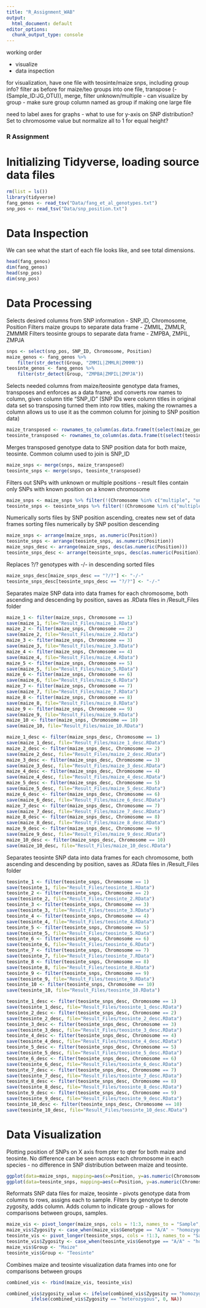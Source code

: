 ```yaml
---
title: "R_Assignment_WAB"
output:
  html_document: default
editor_options: 
  chunk_output_type: console
---
```


working order

-   visualize
-   data inspection

for visualization, have one file with teosinte/maize snps, including group info? filter as before for maize/teo groups into one file, transpose (-(Sample_ID:JG_OTU)), merge, filter unknown/multiple - can visualize by group - make sure group column named as group if making one large file

need to label axes for graphs - what to use for y-axis on SNP distribution? Set to chromosome value but normalize all to 1 for equal height?

### R Assignment

# Initializing Tidyverse, loading source data files

```r
rm(list = ls())
library(tidyverse)
fang_genos <- read_tsv("Data/fang_et_al_genotypes.txt")
snp_pos <- read_tsv("Data/snp_position.txt")
```

# Data Inspection

We can see what the start of each file looks like, and see total dimensions.

```r
head(fang_genos)
dim(fang_genos)
head(snp_pos)
dim(snp_pos)
```

# Data Processing

Selects desired columns from SNP information - SNP_ID, Chromosome, Position Filters maize groups to separate data frame - ZMMIL, ZMMLR, ZMMMR Filters teosinte groups to separate data frame - ZMPBA, ZMPIL, ZMPJA

```r
snps <- select(snp_pos, SNP_ID, Chromosome, Position)
maize_genos <- fang_genos %>% 
    filter(str_detect(Group, "ZMMIL|ZMMLR|ZMMMR"))
teosinte_genos <- fang_genos %>% 
    filter(str_detect(Group, "ZMPBA|ZMPIL|ZMPJA"))
```

Selects needed columns from maize/teosinte genotype data frames, transposes and enforces as a data frame, and converts row names to column, given column title "SNP_ID" (SNP IDs were column titles in original data set so transposing turned them into row titles, making the rownames a column allows us to use it as the common column for joining to SNP position data)

```r
maize_transposed <- rownames_to_column(as.data.frame(t(select(maize_genos, -(Sample_ID:Group)))), var = "SNP_ID")
teosinte_transposed <- rownames_to_column(as.data.frame(t(select(teosinte_genos, -(Sample_ID:Group)))), var = "SNP_ID")
```

Merges transposed genotype data to SNP position data for both maize, teosinte. Common column used to join is SNP_ID

```r
maize_snps <- merge(snps, maize_transposed)
teosinte_snps <- merge(snps, teosinte_transposed)
```

Filters out SNPs with unknown or multiple positions - result files contain only SNPs with known position on a known chromosome

```r
maize_snps <- maize_snps %>% filter(!(Chromosome %in% c("multiple", "unknown") | Position %in% c("multiple", "unknown")))
teosinte_snps <- teosinte_snps %>% filter(!(Chromosome %in% c("multiple", "unknown") | Position %in% c("multiple", "unknown")))
```

Numerically sorts files by SNP position ascending, creates new set of data frames sorting files numerically by SNP position descending

```r
maize_snps <- arrange(maize_snps, as.numeric(Position))
teosinte_snps <- arrange(teosinte_snps, as.numeric(Position))
maize_snps_desc <- arrange(maize_snps, desc(as.numeric(Position)))
teosinte_snps_desc <- arrange(teosinte_snps, desc(as.numeric(Position)))
```

Replaces ?/? genotypes with -/- in descending sorted files

```r
maize_snps_desc[maize_snps_desc == "?/?"] <- "-/-"
teosinte_snps_desc[teosinte_snps_desc == "?/?"] <- "-/-"
```

Separates maize SNP data into data frames for each chromosome, both ascending and descending by position, saves as .RData files in /Result_Files folder

```r
maize_1 <- filter(maize_snps, Chromosome == 1)
save(maize_1, file="Result_Files/maize_1.RData")
maize_2 <- filter(maize_snps, Chromosome == 2)
save(maize_2, file="Result_Files/maize_2.RData")
maize_3 <- filter(maize_snps, Chromosome == 3)
save(maize_3, file="Result_Files/maize_3.RData")
maize_4 <- filter(maize_snps, Chromosome == 4)
save(maize_4, file="Result_Files/maize_4.RData")
maize_5 <- filter(maize_snps, Chromosome == 5)
save(maize_5, file="Result_Files/maize_5.RData")
maize_6 <- filter(maize_snps, Chromosome == 6)
save(maize_6, file="Result_Files/maize_6.RData")
maize_7 <- filter(maize_snps, Chromosome == 7)
save(maize_7, file="Result_Files/maize_7.RData")
maize_8 <- filter(maize_snps, Chromosome == 8)
save(maize_8, file="Result_Files/maize_8.RData")
maize_9 <- filter(maize_snps, Chromosome == 9)
save(maize_9, file="Result_Files/maize_9.RData")
maize_10 <- filter(maize_snps, Chromosome == 10)
save(maize_10, file="Result_Files/maize_10.RData")

maize_1_desc <- filter(maize_snps_desc, Chromosome == 1)
save(maize_1_desc, file="Result_Files/maize_1_desc.RData")
maize_2_desc <- filter(maize_snps_desc, Chromosome == 2)
save(maize_2_desc, file="Result_Files/maize_2_desc.RData")
maize_3_desc <- filter(maize_snps_desc, Chromosome == 3)
save(maize_3_desc, file="Result_Files/maize_3_desc.RData")
maize_4_desc <- filter(maize_snps_desc, Chromosome == 4)
save(maize_4_desc, file="Result_Files/maize_4_desc.RData")
maize_5_desc <- filter(maize_snps_desc, Chromosome == 5)
save(maize_5_desc, file="Result_Files/maize_5_desc.RData")
maize_6_desc <- filter(maize_snps_desc, Chromosome == 6)
save(maize_6_desc, file="Result_Files/maize_6_desc.RData")
maize_7_desc <- filter(maize_snps_desc, Chromosome == 7)
save(maize_7_desc, file="Result_Files/maize_7_desc.RData")
maize_8_desc <- filter(maize_snps_desc, Chromosome == 8)
save(maize_8_desc, file="Result_Files/maize_8_desc.RData")
maize_9_desc <- filter(maize_snps_desc, Chromosome == 9)
save(maize_9_desc, file="Result_Files/maize_9_desc.RData")
maize_10_desc <- filter(maize_snps_desc, Chromosome == 10)
save(maize_10_desc, file="Result_Files/maize_10_desc.RData")
```

Separates teosinte SNP data into data frames for each chromosome, both ascending and descending by position, saves as .RData files in /Result_Files folder

```r
teosinte_1 <- filter(teosinte_snps, Chromosome == 1)
save(teosinte_1, file="Result_Files/teosinte_1.RData")
teosinte_2 <- filter(teosinte_snps, Chromosome == 2)
save(teosinte_2, file="Result_Files/teosinte_2.RData")
teosinte_3 <- filter(teosinte_snps, Chromosome == 3)
save(teosinte_3, file="Result_Files/teosinte_3.RData")
teosinte_4 <- filter(teosinte_snps, Chromosome == 4)
save(teosinte_4, file="Result_Files/teosinte_4.RData")
teosinte_5 <- filter(teosinte_snps, Chromosome == 5)
save(teosinte_5, file="Result_Files/teosinte_5.RData")
teosinte_6 <- filter(teosinte_snps, Chromosome == 6)
save(teosinte_6, file="Result_Files/teosinte_6.RData")
teosinte_7 <- filter(teosinte_snps, Chromosome == 7)
save(teosinte_7, file="Result_Files/teosinte_7.RData")
teosinte_8 <- filter(teosinte_snps, Chromosome == 8)
save(teosinte_8, file="Result_Files/teosinte_8.RData")
teosinte_9 <- filter(teosinte_snps, Chromosome == 9)
save(teosinte_9, file="Result_Files/teosinte_9.RData")
teosinte_10 <- filter(teosinte_snps, Chromosome == 10)
save(teosinte_10, file="Result_Files/teosinte_10.RData")

teosinte_1_desc <- filter(teosinte_snps_desc, Chromosome == 1)
save(teosinte_1_desc, file="Result_Files/teosinte_1_desc.RData")
teosinte_2_desc <- filter(teosinte_snps_desc, Chromosome == 2)
save(teosinte_2_desc, file="Result_Files/teosinte_2_desc.RData")
teosinte_3_desc <- filter(teosinte_snps_desc, Chromosome == 3)
save(teosinte_3_desc, file="Result_Files/teosinte_3_desc.RData")
teosinte_4_desc <- filter(teosinte_snps_desc, Chromosome == 4)
save(teosinte_4_desc, file="Result_Files/teosinte_4_desc.RData")
teosinte_5_desc <- filter(teosinte_snps_desc, Chromosome == 5)
save(teosinte_5_desc, file="Result_Files/teosinte_5_desc.RData")
teosinte_6_desc <- filter(teosinte_snps_desc, Chromosome == 6)
save(teosinte_6_desc, file="Result_Files/teosinte_6_desc.RData")
teosinte_7_desc <- filter(teosinte_snps_desc, Chromosome == 7)
save(teosinte_7_desc, file="Result_Files/teosinte_7_desc.RData")
teosinte_8_desc <- filter(teosinte_snps_desc, Chromosome == 8)
save(teosinte_8_desc, file="Result_Files/teosinte_8_desc.RData")
teosinte_9_desc <- filter(teosinte_snps_desc, Chromosome == 9)
save(teosinte_9_desc, file="Result_Files/teosinte_9_desc.RData")
teosinte_10_desc <- filter(teosinte_snps_desc, Chromosome == 10)
save(teosinte_10_desc, file="Result_Files/teosinte_10_desc.RData")
```

# Data Visualization

Plotting position of SNPs on X axis from pter to qter for both maize and teosinte. No difference can be seen across each chromosome in each species - no difference in SNP distribution between maize and teosinte.

```r
ggplot(data=maize_snps, mapping=aes(x=Position, y=as.numeric(Chromosome))) + geom_point() + facet_wrap(~as.numeric(Chromosome), strip.position="bottom", scales="free_y") + theme(axis.text.y = element_blank(), axis.ticks.y = element_blank(), axis.text.x = element_blank(), axis.ticks.x = element_blank()) +ylab("Maize Chromosome")
ggplot(data=teosinte_snps, mapping=aes(x=Position, y=as.numeric(Chromosome))) + geom_point() + facet_wrap(~as.numeric(Chromosome), strip.position="bottom", scales="free_y") + theme(axis.text.y = element_blank(), axis.ticks.y = element_blank(), axis.text.x = element_blank(), axis.ticks.x = element_blank()) +ylab("Teosinte Chromosome")
```

Reformats SNP data files for maize, teosinte - pivots genotype data from columns to rows, assigns each to sample. Filters by genotype to denote zygosity, adds column. Adds column to indicate group - allows for comparisons between groups, samples.

```r
maize_vis <- pivot_longer(maize_snps, cols = !1:3, names_to = "Sample", values_to = "Genotype")
maize_vis$Zygosity <- case_when(maize_vis$Genotype == "A/A" ~ "homozygous", maize_vis$Genotype == "C/C" ~ "homozygous", maize_vis$Genotype == "G/G" ~ "homozygous", maize_vis$Genotype == "T/T" ~ "homozygous", maize_vis$Genotype == "?/?" ~ "missing", .default = "heterozygous" )
teosinte_vis <- pivot_longer(teosinte_snps, cols = !1:3, names_to = "Sample", values_to = "Genotype")
teosinte_vis$Zygosity <- case_when(teosinte_vis$Genotype == "A/A" ~ "homozygous", teosinte_vis$Genotype == "C/C" ~ "homozygous", teosinte_vis$Genotype == "G/G" ~ "homozygous", teosinte_vis$Genotype == "T/T" ~ "homozygous", teosinte_vis$Genotype == "?/?" ~ "missing", .default = "heterozygous" )
maize_vis$Group <- "Maize"
teosinte_vis$Group <- "Teosinte"
```

Combines maize and teosinte visualization data frames into one for comparisons between groups

```r
combined_vis <- rbind(maize_vis, teosinte_vis)
```

```r
combined_vis$zygosity_value <- ifelse(combined_vis$Zygosity == "homozygous", 1,
         ifelse(combined_vis$Zygosity == "heterozygous", 0, NA))
```



